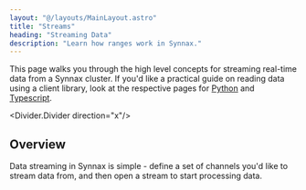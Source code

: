 ```yaml
---
layout: "@/layouts/MainLayout.astro"
title: "Streams"
heading: "Streaming Data"
description: "Learn how ranges work in Synnax."
---
```


This page walks you through the high level concepts for streaming real-time data from a 
Synnax cluster. If you'd like a practical guide on reading data using a client library,
look at the respective pages for [Python](../python-client/read-data) and 
[Typescript](../typescript-client/read-data).

<Divider.Divider direction="x"/>

## Overview 

Data streaming in Synnax is simple - define a set of channels you'd like to stream data
from, and then open a stream to start processing data.